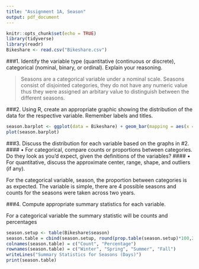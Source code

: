 ```yaml
---
title: "Assignment 1A, Season"
output: pdf_document
---
```

```r
knitr::opts_chunk$set(echo = TRUE)
library(tidyverse)
library(readr)
Bikeshare <- read.csv("Bikeshare.csv")
```

###1. Identify the variable type (quantitative (continuous or discrete), categorical (nominal, binary, or ordinal). Explain your reasoning.

>Seasons are a categorical variable under a nominal scale. Seasons consist of disjointed categories, they do not have any numeric value thus they were assigned an arbitary value to distinguish between the different seasons.
                               
###2. Using R, create an appropriate graphic showing the distribution of the data for the respective variable. Remember labels and titles.


```r
season.barplot <- ggplot(data = Bikeshare) + geom_bar(mapping = aes(x = season)) + labs(title = "Days in Each Season Over 2011-2012") + scale_x_continuous(breaks = c(1, 2, 3, 4), labels = c("Winter", "Spring", "Summer", "Fall")) + ylab("Days") + xlab("Seasons")
plot(season.barplot)
```
                               
###3.	Discuss the distribution for each variable based on the graphs in #2. 
#### •	For categorical, compare counts or proportions between categories. Do they look as you’d expect, given the definitions of the variables? 
#### •	For quantitative, discuss the approximate center, range, shape, and outliers (if any).

For the categorical variable, season, the proportion between categories is as expected. The variable is simple, there are 4 possible seasons  and counts for the seasons were taken across two years.
       
                               
###4.	Compute appropriate summary statistics for each variable.

For a categorical variable the summary statistic will be counts and percentages
```r
season.setup <- table(Bikeshare$season)
season.table = cbind(season.setup, round(prop.table(season.setup)*100,2))
colnames(season.table) = c("Count", "Percentage")
rownames(season.table) = c("Winter", "Spring", "Summer", "Fall")
writeLines("Summary Statistics for Seasons (Days)")
print(season.table)
```
